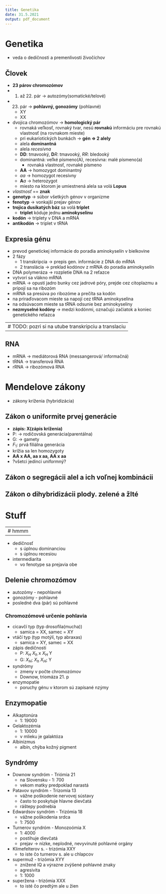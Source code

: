 ```yaml
---
title: Genetika
date: 31.5.2021
output: pdf_document
---
```


# Genetika
- veda o dedičnosti a premenlivosti živočíchov

## Človek
- **23 párov chromozómov**
- 1. až 22. pár -> autozómy(somatické/telové)
- 23. pár -> **pohlavný, gonozómy** (pohlavné)
    - XY
    - XX
- dvojica chromozómov -> **homologický pár**
    - rovnaká veľkosť, rovnaký tvar, nesú **rovnakú** informáciu pre rovnakú vlastnosť (na rovnakom mieste)
    - pri eukariotických bunkách -> **gén => 2 alely**
	- alela **dominantná**
	- alela *recesívna*
	- **DD**: tmavooký, **D***R*: tmavooký, *RR*: bledooký
	- dominantná: veľké písmeno(A), recesívna: malé písmeno(a)
	    - rovnaká vlastnosť, rovnaké písmeno
	- **AA** -> homozygot dominantný
	- *aa* -> homozygot recesívny
	- **A***a* -> heterozygot
	- miesto na ktorom je umiestnená alela sa volá **Lopus**
- *vlastnosť* == **znak**
- **genotyp** -> súbor všetkých génov v organizme
- **fenotyp** -> vonkajší prejav génov 
- **trojica dusíkatých báz** sa volá **triplet** 
    - **triplet** kóduje jednu **aminokyselinu**
- **kodón** -> triplety v DNA a mRNA 
- **antikodón** -> triplet v tRNA

## Expresia génu
- prevod genetickej informácie do poradia aminokyselín v bielkovine
- 2 fázy
    - 1 transkripcia -> prepis gen. informácie z DNA do mRNA
    - 2 translácia -> preklad kodónov z mRNA do poradia aminokyselín
- DNA polymeráza -> rozpletie DNA na 2 reťazce
- vytvorí sa vlákno mRNA
- mRNA -> opustí jadro bunky cez jadrové póry, prejde cez citoplazmu a pripojí sa na ribozóm
- mRNA sa presúva po ribozóme a prečíta sa kodón 
- na priraďovacom mieste sa napojí cez tRNA aminokyselina 
- na odsúvacom mieste sa tRNA odsunie bez aminokyseliny
- **nezmyselné kodóny** -> medzi kodónmi, označujú začiatok a koniec genetického reťazca

---
# TODO: pozri si na utube transkripciu a translaciu
---

## RNA
- mRNA -> mediátorová RNA (messangerová/ informačná)
- tRNA -> transferová RNA
- rRNA -> ribozómová RNA


# Mendelove zákony
- zákony kríženia (hybridizácia)

## Zákon o uniformite prvej generácie
- **zápis: X(zápis kríženia)**
- P: -> rodičovská generácia(parentálna)
- G: -> gamety 
- $F_1$: prvá filiálna generácia
- krížia sa len homozygoty
- **AA x AA, aa x aa, AA x aa**
- ?všetci jedinci uniformný?

## Zákon o segregácii alel a ich voľnej kombinácii

## Zákon o dihybridizácii plody. zelené a žlté

# Stuff

---
# hmmm
---

- dedičnosť
    - s úplnou dominanciou
    - s úplnou recesiou
- intermediarita
    - vo fenotype sa prejavia obe

## Delenie chromozómov
- autozómy - nepohlavné
- gonozómy - pohlavné 
- posledné dva (pár) sú pohlavné

### Chromozómové určenie pohlavia
- cicavčí typ (typ drosofila(mucha))
    - samica = XX, samec = XY 
- vtáčí typ (typ motýlí, typ abraxas)
    - samica = XY, samec = XX
- zápis dedičnosti
    - P: $X_H$ $X_h$ x $X_H$ Y
    - G: $X_H$; $X_h$ $X_H$; Y
- syndrómy 
    - zmeny v počte chromozómov
    - Downow, triomáza 21. p
- enzymopatie
    - poruchy génu v ktorom sú zapísané nzýmy

## Enzymopatie
- Alkaptonúra
    - 1: 19000
- Gelaktozémia
    - 1: 10000
    - v mlieku je galaktóza
- Albinizmus
    - albín, chýba kožný pigment

## Syndrómy
- Downow syndróm - Triómia 21
    - na Slovensku - 1: 700
    - vekom matky predpoklad narastá
- Patavov syndróm - Trizomia 13
    - vážne poškodenie nervovej sústavy
    - často to poskytuje hlavne dievčatá
    - ráštepy podnebia
- Edwardsov syndróm - Trizómia 18
    - vážne poškodenia srdca
    - 1: 7500
- Turnerov syndróm - Monozoómia X
    - 1: 4000
    - postihuje dievčatá
    - prejav -> nízke, neplodné, nevyvinuté pohlavné orgány
- Klimefelterov s. - trizómia XXY
    - to iste čo turnerov s. ale u chlapcov
- supermuž - trizómia XYY
    - znížené IQ a výrazne zvýšené pohlavné znaky
    - agresivita
    - 1: 1000
- superžena - trizómia XXX
    - to isté čo predtým ale u žien
